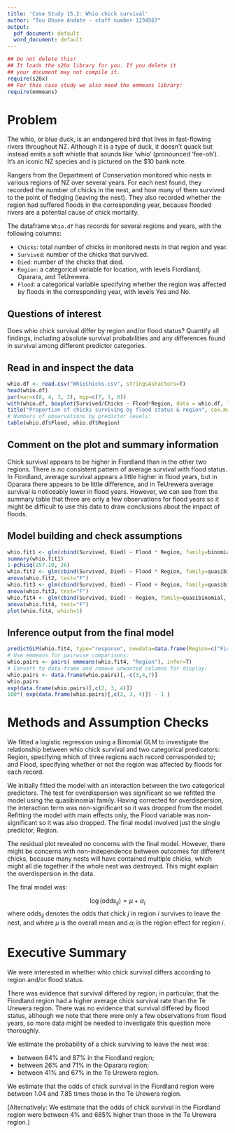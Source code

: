 ```yaml
---
title: 'Case Study 15.2: Whio chick survival'
author: "Tou Ohone Andate - staff number 1234567"
output:
  pdf_document: default
  word_document: default
---
```

```r
## Do not delete this!
## It loads the s20x library for you. If you delete it 
## your document may not compile it.
require(s20x)
## For this case study we also need the emmeans library:
require(emmeans)
```
# Problem
The whio, or blue duck, is an endangered bird that lives in fast-flowing rivers throughout NZ. Although it is a type of duck, it doesn't quack but instead emits a soft whistle that sounds like 'whio' (pronounced 'fee-oh'). It's an iconic NZ species and is pictured on the \$10 bank note. 

Rangers from the Department of Conservation monitored whio nests in various regions of NZ over several years. For each nest found, they recorded the number of chicks in the nest, and how many of them survived to the point of fledging (leaving the nest). They also recorded whether the region had suffered floods in the corresponding year, because flooded rivers are a potential cause of chick mortality.

The dataframe `Whio.df` has records for several regions and years, with the following columns:

* `Chicks`: total number of chicks in monitored nests in that region and year.
* `Survived`: number of the chicks that survived.
* `Died`: number of the chicks that died. 
* `Region`: a categorical variable for location, with levels Fiordland, Oparara, and TeUrewera.
* `Flood`: a categorical variable specifying whether the region was affected by floods in the corresponding year, with levels Yes and No.

## Questions of interest
Does whio chick survival differ by region and/or flood status? Quantify all findings, including absolute survival probabilities and any differences found in survival among different predictor categories.


## Read in and inspect the data
```r
whio.df <- read.csv("WhioChicks.csv", stringsAsFactors=T)
head(whio.df)
par(mar=c(8, 4, 3, 2), mgp=c(7, 1, 0))
with(whio.df, boxplot(Survived/Chicks ~ Flood*Region, data = whio.df, las=2))
title("Proportion of chicks surviving by flood status & region", cex.main=1)
# Numbers of observations by predictor levels:
table(whio.df$Flood, whio.df$Region)
```

## Comment on the plot and summary information
Chick survival appears to be higher in Fiordland than in the other two regions. There is no consistent pattern of average survival with flood status. In Fiordland, average survival appears a little higher in flood years, but in Oparara there appears to be little difference, and in TeUrewera average survival is noticeably lower in flood years. However, we can see from the summary table that there are only a few observations for flood years so it might be difficult to use this data to draw conclusions about the impact of floods.

## Model building and check assumptions
```r
whio.fit1 <- glm(cbind(Survived, Died) ~ Flood * Region, family=binomial, data=whio.df)
summary(whio.fit1)
1-pchisq(257.10, 26)
whio.fit2 <- glm(cbind(Survived, Died) ~ Flood * Region, family=quasibinomial, data=whio.df)
anova(whio.fit2, test="F")
whio.fit3 <- glm(cbind(Survived, Died) ~ Flood + Region, family=quasibinomial, data=whio.df)
anova(whio.fit3, test="F")
whio.fit4 <- glm(cbind(Survived, Died) ~ Region, family=quasibinomial, data=whio.df)
anova(whio.fit4, test="F")
plot(whio.fit4, which=1)
```

## Inference output from the final model
```r
predictGLM(whio.fit4, type="response", newdata=data.frame(Region=c("Fiordland", "Oparara", "TeUrewera")))
# Use emmeans for pairwise comparisons:
whio.pairs <- pairs( emmeans(whio.fit4, "Region"), infer=T)
# Convert to data-frame and remove unwanted columns for display:
whio.pairs <- data.frame(whio.pairs)[,-c(3,4,7)]
whio.pairs
exp(data.frame(whio.pairs)[,c(2, 3, 4)])
100*( exp(data.frame(whio.pairs)[,c(2, 3, 4)]) - 1 )
```

# Methods and Assumption Checks

We fitted a logistic regression using a Binomial GLM to investigate the relationship between whio chick survival and two categorical predicators: Region, specifying which of three regions each record corresponded to; and Flood, specifying whether or not the region was affected by floods for each record.

We initially fitted the model with an interaction between the two categorical predictors. The test for overdispersion was significant so we refitted the model using the quasibinomial family. Having corrected for overdispersion, the interaction term was non-significant so it was dropped from the model. Refitting the model with main effects only, the Flood variable was non-significant so it was also dropped. The final model involved just the single predictor, Region.

The residual plot revealed no concerns with the final model. However, there might be concerns with non-independence between outcomes for different chicks, because many nests will have contained multiple chicks, which might all die together if the whole nest was destroyed. This might explain the overdispersion in the data.

The final model was: 

$$ \log(\text{odds}_{ij}) = \mu + \alpha_i $$
where $\text{odds}_{ij}$ denotes the odds that chick $j$ in region $i$ survives to leave the nest, and where $\mu$ is the overall mean and $\alpha_i$ is the region effect for region $i$.

# Executive Summary

We were interested in whether whio chick survival differs according to region and/or flood status.

There was evidence that survival differed by region; in particular, that the Fiordland region had a higher average chick survival rate than the Te Urewera region. There was no evidence that survival differed by flood status, although we note that there were only a few observations from flood years, so more data might be needed to investigate this question more thoroughly.

We estimate the probability of a chick surviving to leave the nest was:

* between 64% and 87% in the Fiordland region;
* between 26% and 71%  in the Oparara region;
* between 41% and 67% in the Te Urewera region.

We estimate that the odds of chick survival in the Fiordland region were between 1.04 and 7.85 times those in the Te Urewera region.

[Alternatively: We estimate that the odds of chick survival in the Fiordland region were between 4% and 685% higher than those in the Te Urewera region.]




